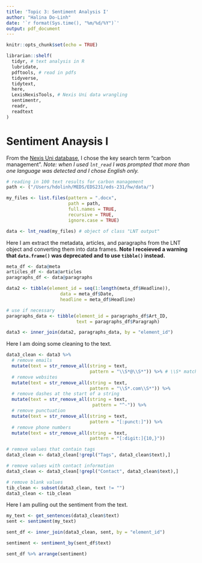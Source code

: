 ```yaml
---
title: 'Topic 3: Sentiment Analysis I'
author: "Halina Do-Linh"
date: '`r format(Sys.time(), "%m/%d/%Y")`'
output: pdf_document
---
```


```r
knitr::opts_chunk$set(echo = TRUE)

librarian::shelf(
  tidyr, # text analysis in R
  lubridate,
  pdftools, # read in pdfs
  tidyverse,
  tidytext,
  here,
  LexisNexisTools, # Nexis Uni data wrangling
  sentimentr,
  readr,
  readtext
)
```

# Sentiment Anaysis I

From the [Nexis Uni database](https://www.library.ucsb.edu/research/db/211), I chose the key search term "carbon management". *Note: when I used `lnt_read` I was prompted that more than one language was detected and I chose English only.*

```r
# reading in 100 text results for carbon management
path <- ("/Users/hdolinh/MEDS/EDS231/eds-231/hw/data/")

my_files <- list.files(pattern = ".docx",
                       path = path,
                       full.names = TRUE,
                       recursive = TRUE,
                       ignore.case = TRUE)

data <- lnt_read(my_files) # object of class "LNT output"
```

Here I am extract the metadata, articles, and paragraphs from the LNT object and converting them into data frames. **Note I receieved a warning that `data.frame()` was deprecated and to use `tibble()` instead.**

```r
meta_df <- data@meta
articles_df <- data@articles
paragraphs_df <- data@paragraphs

data2 <- tibble(element_id = seq(1:length(meta_df$Headline)), 
                    data = meta_df$Date, 
                    headline = meta_df$Headline)

# use if necessary
paragraphs_data <- tibble(element_id = paragraphs_df$Art_ID,
                          text = paragraphs_df$Paragraph)

data3 <- inner_join(data2, paragraphs_data, by = "element_id")
```


Here I am doing some cleaning to the text.

```r
data3_clean <- data3 %>% 
  # remove emails
  mutate(text = str_remove_all(string = text,
                               pattern = "\\S*@\\S*")) %>% # \\S* match any number of non-space characters
  # remove websites   
  mutate(text = str_remove_all(string = text,
                               pattern = "\\S*.com\\S*")) %>% 
  # remove dashes at the start of a string
  mutate(text = str_remove_all(string = text,
                                pattern = "^-")) %>% 
  # remove punctuation
  mutate(text = str_remove_all(string = text,
                               pattern = "[:punct:]")) %>% 
  # remove phone numbers
  mutate(text = str_remove_all(string = text,
                               pattern = "[:digit:]{10,}"))

# remove values that contain tags
data3_clean <- data3_clean[!grepl("Tags", data3_clean$text),]

# remove values with contact information
data3_clean <- data3_clean[!grepl("Contact", data3_clean$text),]

# remove blank values
tib_clean <- subset(data3_clean, text != "")
data3_clean <- tib_clean
```


Here I am pulling out the sentiment from the text.

```r
my_text <- get_sentences(data3_clean$text)
sent <- sentiment(my_text)

sent_df <- inner_join(data3_clean, sent, by = "element_id")

sentiment <- sentiment_by(sent_df$text)

sent_df %>% arrange(sentiment)
```




